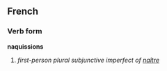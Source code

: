 ==French==
===Verb form===
'''naquissions'''

# ''first-person plural subjunctive imperfect of [[naître]]''